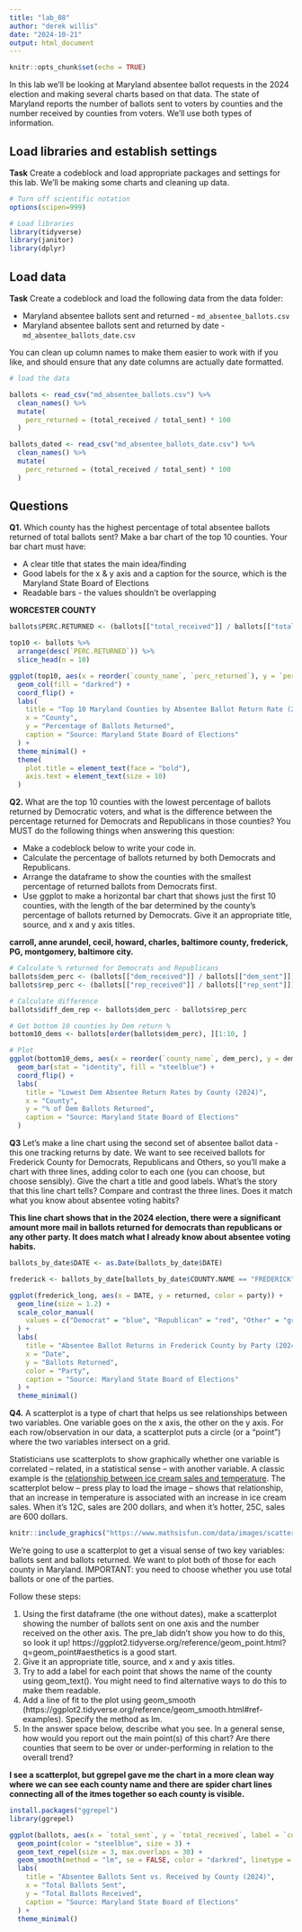 ```yaml
---
title: "lab_08"
author: "derek willis"
date: "2024-10-21"
output: html_document
---
```


```r
knitr::opts_chunk$set(echo = TRUE)
```

In this lab we'll be looking at Maryland absentee ballot requests in the 2024 election and making several charts based on that data. The state of Maryland reports the number of ballots sent to voters by counties and the number received by counties from voters. We'll use both types of information.

## Load libraries and establish settings

**Task** Create a codeblock and load appropriate packages and settings for this lab. We'll be making some charts and cleaning up data.

```r
# Turn off scientific notation
options(scipen=999)

# Load libraries
library(tidyverse)
library(janitor)
library(dplyr)
```

## Load data

**Task** Create a codeblock and load the following data from the data folder:

-   Maryland absentee ballots sent and returned - `md_absentee_ballots.csv`
-   Maryland absentee ballots sent and returned by date - `md_absentee_ballots_date.csv`

You can clean up column names to make them easier to work with if you like, and should ensure that any date columns are actually date formatted.

```r
# load the data

ballots <- read_csv("md_absentee_ballots.csv") %>%
  clean_names() %>%
  mutate(
    perc_returned = (total_received / total_sent) * 100
  )

ballots_dated <- read_csv("md_absentee_ballots_date.csv") %>%
  clean_names() %>%
  mutate(
    perc_returned = (total_received / total_sent) * 100
  )
```

## Questions

**Q1.** Which county has the highest percentage of total absentee ballots returned of total ballots sent? Make a bar chart of the top 10 counties. Your bar chart must have:

-   A clear title that states the main idea/finding
-   Good labels for the x & y axis and a caption for the source, which is the Maryland State Board of Elections
-   Readable bars - the values shouldn't be overlapping

**WORCESTER COUNTY** 

```r
ballots$PERC.RETURNED <- (ballots[["total_received"]] / ballots[["total_sent"]]) * 100

top10 <- ballots %>%
  arrange(desc(`PERC.RETURNED`)) %>%
  slice_head(n = 10)

ggplot(top10, aes(x = reorder(`county_name`, `perc_returned`), y = `perc_returned`)) +
  geom_col(fill = "darkred") +
  coord_flip() +
  labs(
    title = "Top 10 Maryland Counties by Absentee Ballot Return Rate (2024)",
    x = "County",
    y = "Percentage of Ballots Returned",
    caption = "Source: Maryland State Board of Elections"
  ) +
  theme_minimal() +
  theme(
    plot.title = element_text(face = "bold"),
    axis.text = element_text(size = 10)
  )

```

**Q2.** What are the top 10 counties with the lowest percentage of ballots returned by Democratic voters, and what is the difference between the percentage returned for Democrats and Republicans in those counties? You MUST do the following things when answering this question:

-   Make a codeblock below to write your code in.
-   Calculate the percentage of ballots returned by both Democrats and Republicans.
-   Arrange the dataframe to show the counties with the smallest percentage of returned ballots from Democrats first.
-   Use ggplot to make a horizontal bar chart that shows just the first 10 counties, with the length of the bar determined by the county's percentage of ballots returned by Democrats. Give it an appropriate title, source, and x and y axis titles.

**carroll, anne arundel, cecil, howard, charles, baltimore county, frederick, PG, montgomery, baltimore city.**

```r
# Calculate % returned for Democrats and Republicans
ballots$dem_perc <- (ballots[["dem_received"]] / ballots[["dem_sent"]]) * 100
ballots$rep_perc <- (ballots[["rep_received"]] / ballots[["rep_sent"]]) * 100

# Calculate difference
ballots$diff_dem_rep <- ballots$dem_perc - ballots$rep_perc

# Get bottom 10 counties by Dem return %
bottom10_dems <- ballots[order(ballots$dem_perc), ][1:10, ]

# Plot
ggplot(bottom10_dems, aes(x = reorder(`county_name`, dem_perc), y = dem_perc)) +
  geom_bar(stat = "identity", fill = "steelblue") +
  coord_flip() +
  labs(
    title = "Lowest Dem Absentee Return Rates by County (2024)",
    x = "County",
    y = "% of Dem Ballots Returned",
    caption = "Source: Maryland State Board of Elections"
  )

```
**Q3** Let's make a line chart using the second set of absentee ballot data - this one tracking returns by date. We want to see received ballots for Frederick County for Democrats, Republicans and Others, so you'll make a chart with three lines, adding color to each one (you can choose, but choose sensibly). Give the chart a title and good labels. What's the story that this line chart tells? Compare and contrast the three lines. Does it match what you know about absentee voting habits?

**This line chart shows that in the 2024 election, there were a significant amount more mail in ballots returned for democrats than republicans or any other party. It does match what I already know about absentee voting habits.** 

```r
ballots_by_date$DATE <- as.Date(ballots_by_date$DATE)

frederick <- ballots_by_date[ballots_by_date$COUNTY.NAME == "FREDERICK", ]

ggplot(frederick_long, aes(x = DATE, y = returned, color = party)) +
  geom_line(size = 1.2) +
  scale_color_manual(
    values = c("Democrat" = "blue", "Republican" = "red", "Other" = "gray40")
  ) +
  labs(
    title = "Absentee Ballot Returns in Frederick County by Party (2024)",
    x = "Date",
    y = "Ballots Returned",
    color = "Party",
    caption = "Source: Maryland State Board of Elections"
  ) +
  theme_minimal()
```
**Q4.** A scatterplot is a type of chart that helps us see relationships between two variables. One variable goes on the x axis, the other on the y axis. For each row/observation in our data, a scatterplot puts a circle (or a "point") where the two variables intersect on a grid.

Statisticians use scatterplots to show graphically whether one variable is correlated -- related, in a statistical sense -- with another variable. A classic example is the [relationship between ice cream sales and temperature](https://www.mathsisfun.com/data/scatter-xy-plots.html). The scatterplot below -- press play to load the image -- shows that relationship, that an increase in temperature is associated with an increase in ice cream sales. When it's 12C, sales are 200 dollars, and when it's hotter, 25C, sales are 600 dollars.

```r
knitr::include_graphics("https://www.mathsisfun.com/data/images/scatter-ice-cream1.svg")
```

We're going to use a scatterplot to get a visual sense of two key variables: ballots sent and ballots returned. We want to plot both of those for each county in Maryland. IMPORTANT: you need to choose whether you use total ballots or one of the parties.

Follow these steps:

1. Using the first dataframe (the one without dates), make a scatterplot showing the number of ballots sent on one axis and the number received on the other axis. The pre_lab didn't show you how to do this, so look it up! https://ggplot2.tidyverse.org/reference/geom_point.html?q=geom_point#aesthetics is a good start.
2. Give it an appropriate title, source, and x and y axis titles.
3. Try to add a label for each point that shows the name of the county using geom_text(). You might need to find alternative ways to do this to make them readable.
4. Add a line of fit to the plot using geom_smooth (https://ggplot2.tidyverse.org/reference/geom_smooth.html#ref-examples). Specify the method as lm.
5. In the answer space below, describe what you see. In a general sense, how would you report out the main point(s) of this chart? Are there counties that seem to be over or under-performing in relation to the overall trend?

**I see a scatterplot, but ggrepel gave me the chart in a more clean way where we can see each county name and there are spider chart lines connecting all of the itmes together so each county is visible.** 

```r
install.packages("ggrepel")
library(ggrepel)

ggplot(ballots, aes(x = `total_sent`, y = `total_received`, label = `county_name`)) +
  geom_point(color = "steelblue", size = 3) +
  geom_text_repel(size = 3, max.overlaps = 30) +
  geom_smooth(method = "lm", se = FALSE, color = "darkred", linetype = "dashed", linewidth = 1) +
  labs(
    title = "Absentee Ballots Sent vs. Received by County (2024)",
    x = "Total Ballots Sent",
    y = "Total Ballots Received",
    caption = "Source: Maryland State Board of Elections"
  ) +
  theme_minimal()

```
